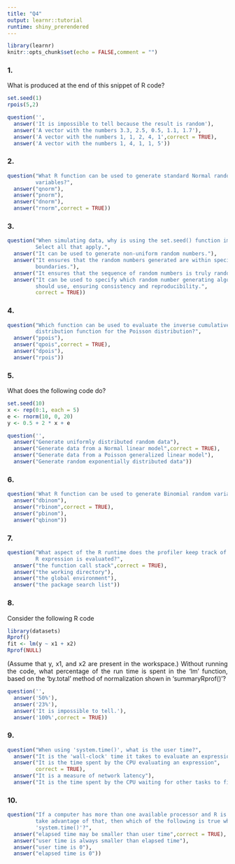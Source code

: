```yaml
---
title: "Q4"
output: learnr::tutorial
runtime: shiny_prerendered
---
```


```r
library(learnr)
knitr::opts_chunk$set(echo = FALSE,comment = "")
```
<style>
  body {
    text-align: justify
    }
</style>
### 1.

What is produced at the end of this snippet of R code?

```r
set.seed(1)
rpois(5,2)
```

```r
question('',
  answer('It is impossible to tell because the result is random'),
  answer('A vector with the numbers 3.3, 2.5, 0.5, 1.1, 1.7'),
  answer('A vector with the numbers 1, 1, 2, 4, 1',correct = TRUE),
  answer('A vector with the numbers 1, 4, 1, 1, 5'))
```

### 2.

```r
question("What R function can be used to generate standard Normal random
         variables?",
  answer("qnorm"),
  answer("pnorm"),
  answer("dnorm"),
  answer("rnorm",correct = TRUE))
```

### 3.

```r
question("When simulating data, why is using the set.seed() function important?
         Select all that apply.",
  answer("It can be used to generate non-uniform random numbers."),
  answer("It ensures that the random numbers generated are within specified
         boundaries."),
  answer("It ensures that the sequence of random numbers is truly random."),
  answer("It can be used to specify which random number generating algorithm R
         should use, ensuring consistency and reproducibility.",
         correct = TRUE))
```

### 4.

```r
question("Which function can be used to evaluate the inverse cumulative
         distribution function for the Poisson distribution?",
  answer("ppois"),
  answer("qpois",correct = TRUE),
  answer("dpois"),
  answer("rpois"))
```

### 5.

What does the following code do?

```r
set.seed(10)
x <- rep(0:1, each = 5)
e <- rnorm(10, 0, 20)
y <- 0.5 + 2 * x + e
```

```r
question('',
  answer("Generate uniformly distributed random data"),
  answer("Generate data from a Normal linear model",correct = TRUE),
  answer("Generate data from a Poisson generalized linear model"),
  answer("Generate random exponentially distributed data"))
```

### 6.

```r
question('What R function can be used to generate Binomial random variables?',
  answer("dbinom"),
  answer("rbinom",correct = TRUE),
  answer("pbinom"),
  answer("qbinom"))
```

### 7.

```r
question("What aspect of the R runtime does the profiler keep track of when an
         R expression is evaluated?",
  answer("the function call stack",correct = TRUE),
  answer("the working directory"),
  answer("the global environment"),
  answer("the package search list"))
```

### 8.

Consider the following R code

```r
library(datasets)
Rprof()
fit <- lm(y ~ x1 + x2)
Rprof(NULL)
```

(Assume that y, x1, and x2 are present in the workspace.) Without running the
code, what percentage of the run time is spent in the 'lm' function, based on
the 'by.total' method of normalization shown in 'summaryRprof()'?

```r
question('',
  answer('50%'),
  answer('23%'),
  answer('It is impossible to tell.'),
  answer('100%',correct = TRUE))
```

### 9.

```r
question("When using 'system.time()', what is the user time?",
  answer("It is the 'wall-clock' time it takes to evaluate an expression"),
  answer("It is the time spent by the CPU evaluating an expression",
         correct = TRUE),
  answer("It is a measure of network latency"),
  answer("It is the time spent by the CPU waiting for other tasks to finish"))
```

### 10.

```r
question("If a computer has more than one available processor and R is able to
         take advantage of that, then which of the following is true when using
         'system.time()'?",
  answer("elapsed time may be smaller than user time",correct = TRUE),
  answer("user time is always smaller than elapsed time"),
  answer("user time is 0"),
  answer("elapsed time is 0"))
```